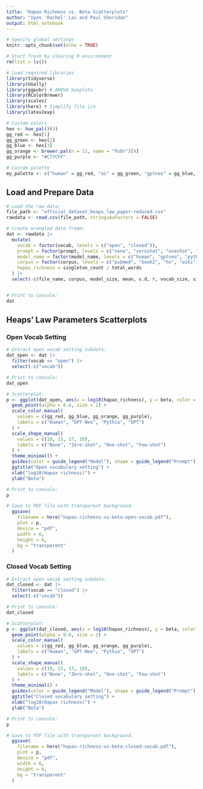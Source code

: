 ```yaml
---
title: "Hapax Richness vs. Beta Scatterplots"
author: "Uyen 'Rachel' Lai and Paul Sheridan"
output: html_notebook
---
```



```r
# Specify global settings
knitr::opts_chunk$set(echo = TRUE)

# Start fresh by clearing R environment
rm(list = ls())
```


```r
# Load required libraries
library(tidyverse)
library(GGally)
library(ggpubr) # ANOVA boxplots
library(RColorBrewer)
library(scales)
library(here) # Simplify file i/o
library(latex2exp)

# Custom colors
hex <- hue_pal()(3)
gg_red <- hex[1]
gg_green <- hex[2]
gg_blue <- hex[3]
gg_orange <- brewer.pal(n = 11, name = "PuOr")[4]
gg_purple <- "#C77CFF"

# Custom palette
my_palette <- c("human" = gg_red, "ai" = gg_green, "gptneo" = gg_blue, "pythia" = gg_orange, "opt" = gg_purple)
```




## Load and Prepare Data

```r
# Load the raw data:
file_path <- "official_dataset_heaps_law_paper-reduced.csv"
rawdata <- read.csv(file_path, stringsAsFactors = FALSE)
```


```r
# Create wrangled data frame:
dat <- rawdata |>
  mutate(
    vocab = factor(vocab, levels = c("open", "closed")),
    prompt = factor(prompt, levels = c("none", "zeroshot", "oneshot", "fewshot")),
    model_name = factor(model_name, levels = c("human", "gptneo", "pythia", "opt")),
    corpus = factor(corpus, levels = c("pubmed", "book2", "hn", "wiki")),
    hapax_richness = singleton_count / total_words
  ) |>
  select(-c(file_name, corpus, model_size, mean, s.d, r, vocab_size, singleton_count, total_words, alpha)) # Drop irrelevant columns


# Print to console:
dat
```



## Heaps' Law Parameters Scatterplots

### Open Vocab Setting

```r
# Extract open vocab setting subdata:
dat_open <- dat |>
  filter(vocab == "open") |>
  select(-c("vocab"))

# Print to console:  
dat_open
```


```r
# Scatterplot:
p <- ggplot(dat_open, aes(x = log10(hapax_richness), y = beta, color = model_name, shape = prompt)) +
  geom_point(alpha = 0.6, size = 2) +
  scale_color_manual(
    values = c(gg_red, gg_blue, gg_orange, gg_purple),
    labels = c("Human", "GPT-Neo", "Pythia", "OPT")
  ) +
  scale_shape_manual(
    values = c(19, 15, 17, 18),
    labels = c("None", "Zero-shot", "One-shot", "Few-shot")
  ) +
  theme_minimal() +
  guides(color = guide_legend("Model"), shape = guide_legend("Prompt")) +
  ggtitle("Open vocabulary setting") +
  xlab("log10(Hapax richness)") +
  ylab("Beta")

# Print to console:
p

# Save to PDF file with transparent background.
  ggsave(
    filename = here("hapax-richness-vs-beta-open-vocab.pdf"),
    plot = p,
    device = "pdf",
    width = 6,
    height = 6,
    bg = "transparent"
  )
```



### Closed Vocab Setting

```r
# Extract open vocab setting subdata:
dat_closed <- dat |>
  filter(vocab == "closed") |>
  select(-c("vocab"))

# Print to console:  
dat_closed
```


```r
# Scatterplot:
p <- ggplot(dat_closed, aes(x = log10(hapax_richness), y = beta, color = model_name, shape = prompt)) +
  geom_point(alpha = 0.6, size = 2) +
  scale_color_manual(
    values = c(gg_red, gg_blue, gg_orange, gg_purple),
    labels = c("Human", "GPT-Neo", "Pythia", "OPT")
  ) +
  scale_shape_manual(
    values = c(19, 15, 17, 18),
    labels = c("None", "Zero-shot", "One-shot", "Few-shot")
  ) +
  theme_minimal() +
  guides(color = guide_legend("Model"), shape = guide_legend("Prompt")) +
  ggtitle("Closed vocabulary setting") +
  xlab("log10(Hapax richness)") +
  ylab("Beta")

# Print to console:
p

# Save to PDF file with transparent background.
  ggsave(
    filename = here("hapax-richness-vs-beta-closed-vocab.pdf"),
    plot = p,
    device = "pdf",
    width = 6,
    height = 6,
    bg = "transparent"
  )
```





